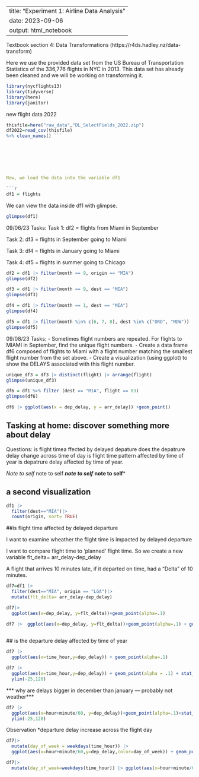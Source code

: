 

---
title: "Experiment 1: Airline Data Analysis"
date: 2023-09-06
output: html_notebook
---

Textbook section 4: Data Transformations (https://r4ds.hadley.nz/data-transform)

Here we use the provided data set from the US Bureau of Transportation Statistics of the 336,776 flights in NYC in 2013. This data set has already been cleaned and we will be working on transforming it.

```{r}
library(nycflights13)
library(tidyverse)
library(here)
library(janitor)
```

new flight data 2022

```{r}
thisfile=here("raw_data","DL_SelectFields_2022.zip")
df2022=read_csv(thisfile)
%>% clean_names() ```







Now, we load the data into the variable df1

```{r}
df1 = flights
```

We can view the data inside df1 with glimpse.

```{r}
glimpse(df1)
```
09/06/23 Tasks:
Task 1: df2 = flights from Miami in September
 
Task 2: df3 = flights in September going to Miami

Task 3: df4 = flights in January going to Miami

Task 4: df5 = flights in summer going to Chicago

```{r}
df2 = df1 |> filter(month == 9, origin == "MIA")
glimpse(df2)

df3 = df1 |> filter(month == 9, dest == "MIA")
glimpse(df3)

df4 = df1 |> filter(month == 1, dest == "MIA")
glimpse(df4)

df5 = df1 |> filter(month %in% c(6, 7, 8), dest %in% c("ORD", "MDW"))
glimpse(df5)
```

09/08/23 Tasks:
- Sometimes flight numbers are repeated.  For flights to MIAMI in September, find the unique flight numbers.
- Create a data frame df6 composed of flights to Miami with a flight number matching the smallest flight number from the set above.
- Create a visualization (using ggplot) to show the DELAYS associated with this flight number.

```{r}
unique_df3 = df3 |> distinct(flight) |> arrange(flight)
glimpse(unique_df3)

df6 = df1 %>% filter (dest == "MIA", flight == 83)
glimpse(df6)

df6 |> ggplot(aes(x = dep_delay, y = arr_delay)) +geom_point()
```


## Tasking at home: discover something more about delay

Questions:
is flight timea ffected by delayed depature
does the depatrure delay change across time of day
is flight time pattern affected by time of year
is depatrure delay affected by time of year.

*Note to self
*note to self*
**note to self**
***note to self***

## a second visualization
```{r}
df1 |> 
  filter(dest=="MIA")|>
  count(origin, sort= TRUE)
```
 
 ##is flight time affected by delayed departure
 
 I want to examine wheather the flight time is impacted by delayed departure\
 
 I want to compare flight time to 'planned' flight time. So we create a new variable 
 flt_delta= arr_delay-dep_delay
 
 A flight that arrives 10 minutes late, if it departed on time, had a "Delta" of 10 minutes.
```{r}
df7=df1 |>
  filter(dest=="MIA", origin == "LGA")|>
  mutate(flt_delta= arr_delay-dep_delay)
```


```{r}
df7|>
  ggplot(aes(x=dep_delay, y=flt_delta))+geom_point(alpha=.1)
```
```{r}
df7 |>  ggplot(aes(x=dep_delay, y=flt_delta))+geom_point(alpha=.1) + geom_hline(aes(yintercept=mean(flt_delta,na.rm=TRUE)))
  
```
 ## is the departure delay affected by time of year
 
```{r}
df7 |> 
  ggplot(aes(x=time_hour,y=dep_delay)) + geom_point(alpha=.1)
```
```{r}
df7 |>
  ggplot(aes(x=time_hour,y=dep_delay)) + geom_point(alpha = .1) + stat_smooth()+
  ylim(-25,120)
```
 *** why are delays bigger in december than january --- probably not weather***
 
```{r}
df7 |>
  ggplot(aes(x=hour+minute/60, y=dep_delay))+geom_point(alpha=.1)+stat_smooth()+
  ylim(-25,120)

```
Observation
*departure delay increase across the flight day
```{r}
df7|>
  mutate(day_of_week = weekdays(time_hour)) |>
  ggplot(aes(x=hour+minute/60,y=dep_delay,color=day_of_week)) + geom_point(alpha=.1) + stat_smooth()+ ylim(-25,120)
```
 
```{r}
df7|>
  mutate(day_of_week=weekdays(time_hour)) |> ggplot(aes(x=hour+minute/60,y=dep_delay,color=day_of_week))+geom_point(alpha=.1)+stat_smooth()+ylim(-20,40)+facet_wrap(~day_of_week)
```

